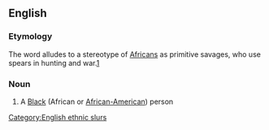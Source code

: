 ==English==

===Etymology===
The word alludes to a stereotype of [[Africans]] as primitive savages, who use spears in hunting and war.[http://books.google.com/books?id=UiZQH5gHuggC&pg=PA29&lpg=PA29&dq=spearchucker+definition&source=web&ots=pHhdfNcBTm&sig=hAsLTNrXwFaJ6mVYV8I3_Uj9YnI#v=onepage&q=spearchucker&f=false]

===Noun===
{{en-noun}}

# {{British|US|offensive|slang}} A [[Black]] (African or [[African-American]]) person

[[Category:English ethnic slurs]]